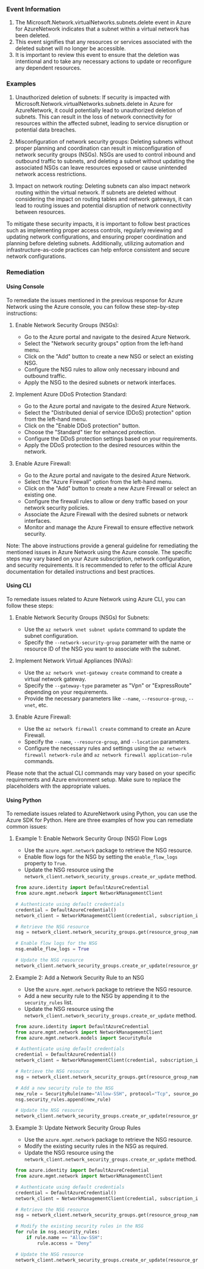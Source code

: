 
### Event Information

1. The Microsoft.Network.virtualNetworks.subnets.delete event in Azure for AzureNetwork indicates that a subnet within a virtual network has been deleted.
2. This event signifies that any resources or services associated with the deleted subnet will no longer be accessible.
3. It is important to review this event to ensure that the deletion was intentional and to take any necessary actions to update or reconfigure any dependent resources.


### Examples

1. Unauthorized deletion of subnets: If security is impacted with Microsoft.Network.virtualNetworks.subnets.delete in Azure for AzureNetwork, it could potentially lead to unauthorized deletion of subnets. This can result in the loss of network connectivity for resources within the affected subnet, leading to service disruption or potential data breaches.

2. Misconfiguration of network security groups: Deleting subnets without proper planning and coordination can result in misconfiguration of network security groups (NSGs). NSGs are used to control inbound and outbound traffic to subnets, and deleting a subnet without updating the associated NSGs can leave resources exposed or cause unintended network access restrictions.

3. Impact on network routing: Deleting subnets can also impact network routing within the virtual network. If subnets are deleted without considering the impact on routing tables and network gateways, it can lead to routing issues and potential disruption of network connectivity between resources.

To mitigate these security impacts, it is important to follow best practices such as implementing proper access controls, regularly reviewing and updating network configurations, and ensuring proper coordination and planning before deleting subnets. Additionally, utilizing automation and infrastructure-as-code practices can help enforce consistent and secure network configurations.

### Remediation

#### Using Console

To remediate the issues mentioned in the previous response for Azure Network using the Azure console, you can follow these step-by-step instructions:

1. Enable Network Security Groups (NSGs):
   - Go to the Azure portal and navigate to the desired Azure Network.
   - Select the "Network security groups" option from the left-hand menu.
   - Click on the "Add" button to create a new NSG or select an existing NSG.
   - Configure the NSG rules to allow only necessary inbound and outbound traffic.
   - Apply the NSG to the desired subnets or network interfaces.

2. Implement Azure DDoS Protection Standard:
   - Go to the Azure portal and navigate to the desired Azure Network.
   - Select the "Distributed denial of service (DDoS) protection" option from the left-hand menu.
   - Click on the "Enable DDoS protection" button.
   - Choose the "Standard" tier for enhanced protection.
   - Configure the DDoS protection settings based on your requirements.
   - Apply the DDoS protection to the desired resources within the network.

3. Enable Azure Firewall:
   - Go to the Azure portal and navigate to the desired Azure Network.
   - Select the "Azure Firewall" option from the left-hand menu.
   - Click on the "Add" button to create a new Azure Firewall or select an existing one.
   - Configure the firewall rules to allow or deny traffic based on your network security policies.
   - Associate the Azure Firewall with the desired subnets or network interfaces.
   - Monitor and manage the Azure Firewall to ensure effective network security.

Note: The above instructions provide a general guideline for remediating the mentioned issues in Azure Network using the Azure console. The specific steps may vary based on your Azure subscription, network configuration, and security requirements. It is recommended to refer to the official Azure documentation for detailed instructions and best practices.

#### Using CLI

To remediate issues related to Azure Network using Azure CLI, you can follow these steps:

1. Enable Network Security Groups (NSGs) for Subnets:
   - Use the `az network vnet subnet update` command to update the subnet configuration.
   - Specify the `--network-security-group` parameter with the name or resource ID of the NSG you want to associate with the subnet.

2. Implement Network Virtual Appliances (NVAs):
   - Use the `az network vnet-gateway create` command to create a virtual network gateway.
   - Specify the `--gateway-type` parameter as "Vpn" or "ExpressRoute" depending on your requirements.
   - Provide the necessary parameters like `--name`, `--resource-group`, `--vnet`, etc.

3. Enable Azure Firewall:
   - Use the `az network firewall create` command to create an Azure Firewall.
   - Specify the `--name`, `--resource-group`, and `--location` parameters.
   - Configure the necessary rules and settings using the `az network firewall network-rule` and `az network firewall application-rule` commands.

Please note that the actual CLI commands may vary based on your specific requirements and Azure environment setup. Make sure to replace the placeholders with the appropriate values.

#### Using Python

To remediate issues related to AzureNetwork using Python, you can use the Azure SDK for Python. Here are three examples of how you can remediate common issues:

1. Example 1: Enable Network Security Group (NSG) Flow Logs
   - Use the `azure.mgmt.network` package to retrieve the NSG resource.
   - Enable flow logs for the NSG by setting the `enable_flow_logs` property to `True`.
   - Update the NSG resource using the `network_client.network_security_groups.create_or_update` method.

   ```python
   from azure.identity import DefaultAzureCredential
   from azure.mgmt.network import NetworkManagementClient

   # Authenticate using default credentials
   credential = DefaultAzureCredential()
   network_client = NetworkManagementClient(credential, subscription_id)

   # Retrieve the NSG resource
   nsg = network_client.network_security_groups.get(resource_group_name, nsg_name)

   # Enable flow logs for the NSG
   nsg.enable_flow_logs = True

   # Update the NSG resource
   network_client.network_security_groups.create_or_update(resource_group_name, nsg_name, nsg)
   ```

2. Example 2: Add a Network Security Rule to an NSG
   - Use the `azure.mgmt.network` package to retrieve the NSG resource.
   - Add a new security rule to the NSG by appending it to the `security_rules` list.
   - Update the NSG resource using the `network_client.network_security_groups.create_or_update` method.

   ```python
   from azure.identity import DefaultAzureCredential
   from azure.mgmt.network import NetworkManagementClient
   from azure.mgmt.network.models import SecurityRule

   # Authenticate using default credentials
   credential = DefaultAzureCredential()
   network_client = NetworkManagementClient(credential, subscription_id)

   # Retrieve the NSG resource
   nsg = network_client.network_security_groups.get(resource_group_name, nsg_name)

   # Add a new security rule to the NSG
   new_rule = SecurityRule(name="Allow-SSH", protocol="Tcp", source_port_range="*", destination_port_range="22", access="Allow", direction="Inbound")
   nsg.security_rules.append(new_rule)

   # Update the NSG resource
   network_client.network_security_groups.create_or_update(resource_group_name, nsg_name, nsg)
   ```

3. Example 3: Update Network Security Group Rules
   - Use the `azure.mgmt.network` package to retrieve the NSG resource.
   - Modify the existing security rules in the NSG as required.
   - Update the NSG resource using the `network_client.network_security_groups.create_or_update` method.

   ```python
   from azure.identity import DefaultAzureCredential
   from azure.mgmt.network import NetworkManagementClient

   # Authenticate using default credentials
   credential = DefaultAzureCredential()
   network_client = NetworkManagementClient(credential, subscription_id)

   # Retrieve the NSG resource
   nsg = network_client.network_security_groups.get(resource_group_name, nsg_name)

   # Modify the existing security rules in the NSG
   for rule in nsg.security_rules:
       if rule.name == "Allow-SSH":
           rule.access = "Deny"

   # Update the NSG resource
   network_client.network_security_groups.create_or_update(resource_group_name, nsg_name, nsg)
   ```

